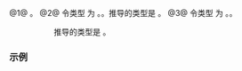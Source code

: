 {{title|{{tt|std::function_ref}} 的推导指引}}
{{cpp/utility/functional/function_ref/navbar}}
{{dcl begin}}
{{dcl header|functional}}
{{dcl|num=1|since=c++26|
template&lt; class F &gt;
function_ref( F* ) -&gt; function_ref&lt;F&gt;;
}}
{{dcl|num=2|since=c++26|
template&lt; auto f &gt;
function_ref( std::nontype_t&lt;f&gt; ) -&gt; function_ref&lt;/* 见下文 */&gt;;
}}
{{dcl|num=3|since=c++26|
template&lt; auto f, class T &gt;
function_ref( std::nontype_t&lt;f&gt;, T&amp;&amp; ) -&gt; function_ref&lt;/* 见下文 */&gt;;
}}
{{dcl end}}
@1@ {{cpp/enable_if| {{c|std::is_function_v&lt;F&gt;}} 为 {{c|true}} }}。
@2@ 令类型 {{c|F}} 为 {{c|std::remove_pointer_t&lt;decltype(f)&gt;}}。{{cpp/enable_if| {{c|std::is_function_v&lt;F&gt;}} 为 {{c|true}} }}。推导的类型是 {{c|std::function_ref&lt;F&gt;}}。
@3@ 令类型 {{c|F}} 为 {{c|decltype(f)}}。{{cpp/enable_if|：
* {{c|F}} 对于类型 {{c|G}} 的形式为 {{c|R(G::*)(A...) noexcept(E)}}（可选有 cv 限定，可选为 noexcept，可选有左值引用限定），或者
* {{c|F}} 对于类型 {{c|G}} 和对象类型 {{c|M}} 的形式为 {{c|M G::*}}，这种情况下令 {{c|R}} 为 {{c|std::invoke_result_t&lt;F, T&amp;&gt;}}，{{c|A...}} 为空包，并令 {{c|E}} 为 {{c|false}}，或者
* {{c|F}} 对于类型 {{c|G}} 的形式为 {{c|R(*)(G, A...) noexcept(E)}}。
}}。
::推导的类型是 {{c|std::function_ref&lt;R(A...) noexcept(E)&gt;}}。

===示例===
{{example}}

{{langlinks|de|en|es|fr|it|ja|pt|ru}}